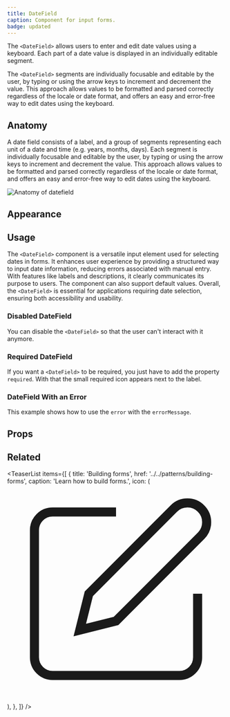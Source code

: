 ```yaml
---
title: DateField
caption: Component for input forms.
badge: updated
---
```


The `<DateField>` allows users to enter and edit date values using a keyboard. Each part of a date value is displayed in an individually editable segment.

The `<DateField>` segments are individually focusable and editable by the user, by typing or using the arrow keys to increment and decrement the value. This approach allows values to be formatted and parsed correctly regardless of the locale or date format, and offers an easy and error-free way to edit dates using the keyboard.

## Anatomy

A date field consists of a label, and a group of segments representing each unit of a date and time (e.g. years, months, days). Each segment is individually focusable and editable by the user, by typing or using the arrow keys to increment and decrement the value. This approach allows values to be formatted and parsed correctly regardless of the locale or date format, and offers an easy and error-free way to edit dates using the keyboard.

<Image
  src="/datefield/datefield-anatomy.jpg"
  alt="Anatomy of datefield"
  width={800}
  height={550}
  className="mx-auto block"
/>

## Appearance

<AppearanceDemo component={title} />

<AppearanceTable component={title} />

## Usage

The `<DateField>` component is a versatile input element used for selecting dates in forms. It enhances user experience by providing a structured way to input date information, reducing errors associated with manual entry. With features like labels and descriptions, it clearly communicates its purpose to users. The component can also support default values. Overall, the `<DateField>` is essential for applications requiring date selection, ensuring both accessibility and usability.

### Disabled DateField

You can disable the `<DateField>` so that the user can't interact with it anymore.

<ComponentDemo file="./date-field-disabled.demo.tsx" />

### Required DateField

If you want a `<DateField>` to be required, you just have to add the property `required`. With that the small required icon appears next to the label.

<ComponentDemo file="./date-field-required.demo.tsx" />

### DateField With an Error

This example shows how to use the `error` with the `errorMessage`.

<ComponentDemo file="./date-field-error.demo.tsx" />

## Props

<PropsTable component={title} />

## Related

<TeaserList
  items={[
    {
      title: 'Building forms',
      href: '../../patterns/building-forms',
      caption: 'Learn how to build forms.',
      icon: (
        <svg
          xmlns="http://www.w3.org/2000/svg"
          width={24}
          height={24}
          viewBox="0 0 24 24"
          fill="none"
          stroke="currentColor"
          strokeWidth={2}
          strokeLinecap="round"
          strokeLinejoin="round"
        >
          <path d="M12 3H5a2 2 0 00-2 2v14a2 2 0 002 2h14a2 2 0 002-2v-7" />
          <path d="M18.375 2.625a2.121 2.121 0 113 3L12 15l-4 1 1-4z" />
        </svg>
      ),
    },
  ]}
/>
